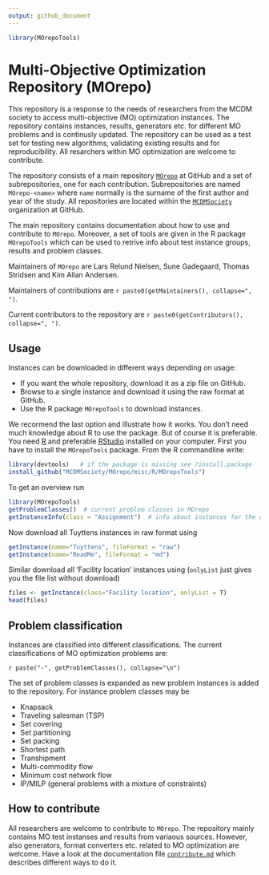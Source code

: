 ```yaml
---
output: github_document
---
```


```r
library(MOrepoTools)
```


# Multi-Objective Optimization Repository (MOrepo)

This repository is a response to the needs of researchers from the MCDM society to access multi-objective (MO) optimization instances. The repository contains instances, results, generators etc. for different MO problems and is continusly updated. The repository can be used as a test set for testing new algorithms, validating existing results and for reproducibility. All resarchers within MO optimization are welcome to contribute. 

The repository consists of a main repository [`MOrepo`](https://github.com/MCDMSociety/MOrepo) at GitHub and a set of subrepositories, one for each contribution. Subrepositories are named `MOrepo-<name>` where `name` normally is the surname of the first author and year of the study. All repositories are located within the [`MCDMSociety`](https://github.com/MCDMSociety/) organization at GitHub. 

The main repository contains documentation about how to use and contribute to `MOrepo`. Moreover, a set of tools are given in the R package `MOrepoTools` which can be used to retrive info about test instance groups, results and problem classes. 

<!-- - `instances` - A folder containing the instance sets. Each instance set in contained in a subfolder for each paper using the instances the first time. -->
<!-- - `results` - A folder containing results for the instances. Results may be a set of nondominated points (or an approximation), upper and lower bounds etc. Results are not stored in the `instances` folder since different papers may have results for the same instances. -->
<!-- - `misc` - A folder with stuff that cannot be included into the two folders above such as R packages, generators, converters etc.  -->

Maintainers of `MOrepo` are Lars Relund Nielsen, Sune Gadegaard, Thomas Stridsen and Kim Allan Andersen. 

Maintainers of contributions are `r paste0(getMaintainers(), collapse=", ")`.

Current contributors to the repository are `r paste0(getContributors(), collapse=", ")`. 


## Usage

Instances can be downloaded in different ways depending on usage:

   - If you want the whole repository, download it as a zip file on GitHub.
   - Browse to a single instance and download it using the raw format at GitHub.
   - Use the R package `MOrepoTools` to download instances.
   
We recormend the last option and illustrate how it works. You don't need much knowledge about R to use the package. But of course it is preferable. You need [R](https://www.r-project.org/) and preferable [RStudio](https://www.rstudio.com/) installed on your computer. First you have to install the `MOrepoTools` package. From the R commandline write:

```r
library(devtools)   # if the package is missing see ?install.package 
install_github("MCDMSociety/MOrepo/misc/R/MOrepoTools")
```


To get an overview run 


```r
library(MOrepoTools)
getProblemClasses()  # current problem classes in MOrepo
getInstanceInfo(class = "Assignment")  # info about instances for the assignment problem
```

Now download all Tuyttens instances in raw format using 

```r
getInstance(name="Tuyttens", fileFormat = "raw")   
getInstance(name="ReadMe", fileFormat = "md") 
```

Similar download all 'Facility location' instances using (`onlyList` just gives you the file list 
without download)

```r
files <- getInstance(class="Facility location", onlyList = T)
head(files)
```




## Problem classification
 
Instances are classified into different classifications. The current classifications of MO optimization problems are:

`r paste("-", getProblemClasses(), collapse="\n")`

The set of problem classes is expanded as new problem instances is added to the repository. For instance problem classes may be 

- Knapsack
- Traveling salesman (TSP)
- Set covering
- Set partitioning
- Set packing 
- Shortest path
- Transhipment
- Multi-commodity flow
- Minimum cost network flow
- IP/MILP (general problems with a mixture of constraints) 



## How to contribute

All researchers are welcome to contribute to `MOrepo`. The repository mainly contains MO test instanses and results from variaous sources. However, also generators, format converters etc. related to MO optimization are welcome. Have a look at the documentation file [`contribute.md`](contribute.md) which describes different ways to do it. 









<!-- ## Instance format 

 
 - Free MPS format
 - Raw with desc









## Validators


R package

- check a contribution
- download a set of test instances
- download solutions and plot
- download citation
- merge ndsets



 

 
 
## Instance numbering


## Biblography










The MCDM society would benefit from a joint multi-objective optimization repository with MOO instances and algorithms. In this talk we will present our ideas about the open-source Multi-Objective Optimization Repository (MOPR) and give an overview over current features and progress. The talk is also open for discussion about feature requests etc.   -->
